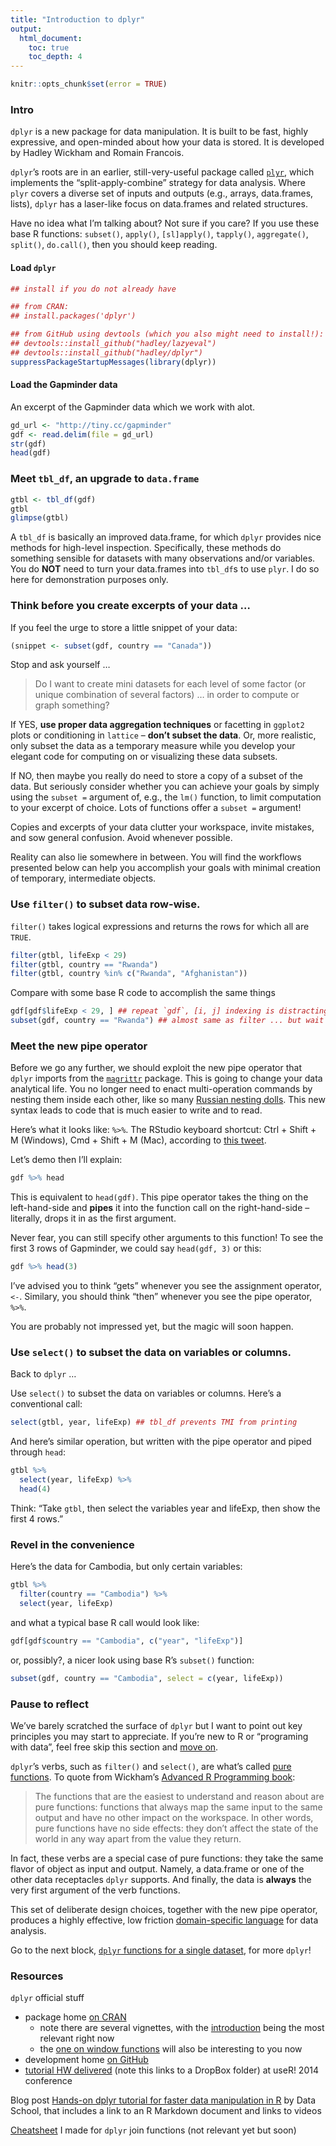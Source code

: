 ```yaml
---
title: "Introduction to dplyr"
output:
  html_document:
    toc: true
    toc_depth: 4
---
```


```r
knitr::opts_chunk$set(error = TRUE)
```

### Intro

`dplyr` is a new package for data manipulation. It is built to be fast, highly expressive, and open-minded about how your data is stored. It is developed by Hadley Wickham and Romain Francois.

`dplyr`'s roots are in an earlier, still-very-useful package called [`plyr`](http://plyr.had.co.nz), which implements the "split-apply-combine" strategy for data analysis. Where `plyr` covers a diverse set of inputs and outputs (e.g., arrays, data.frames, lists), `dplyr` has a laser-like focus on data.frames and related structures.

Have no idea what I'm talking about? Not sure if you care? If you use these base R functions: `subset()`, `apply()`, `[sl]apply()`, `tapply()`, `aggregate()`, `split()`, `do.call()`, then you should keep reading.

#### Load `dplyr`

```r
## install if you do not already have

## from CRAN:
## install.packages('dplyr')

## from GitHub using devtools (which you also might need to install!):
## devtools::install_github("hadley/lazyeval")
## devtools::install_github("hadley/dplyr")
suppressPackageStartupMessages(library(dplyr))
```

#### Load the Gapminder data

An excerpt of the Gapminder data which we work with alot.

```r
gd_url <- "http://tiny.cc/gapminder"
gdf <- read.delim(file = gd_url)
str(gdf)
head(gdf)
```

### Meet `tbl_df`, an upgrade to `data.frame`

```r
gtbl <- tbl_df(gdf)
gtbl
glimpse(gtbl)
```

A `tbl_df` is basically an improved data.frame, for which `dplyr` provides nice methods for high-level inspection. Specifically, these methods do something sensible for datasets with many observations and/or variables. You do __NOT__ need to turn your data.frames into `tbl_df`s to use `plyr`. I do so here for demonstration purposes only.

### Think before you create excerpts of your data ...

If you feel the urge to store a little snippet of your data:

```r
(snippet <- subset(gdf, country == "Canada"))
```

Stop and ask yourself ...

> Do I want to create mini datasets for each level of some factor (or unique combination of several factors) ... in order to compute or graph something?  

If YES, __use proper data aggregation techniques__ or facetting in `ggplot2` plots or conditioning in `lattice` -- __don’t subset the data__. Or, more realistic, only subset the data as a temporary measure while you develop your elegant code for computing on or visualizing these data subsets.

If NO, then maybe you really do need to store a copy of a subset of the data. But seriously consider whether you can achieve your goals by simply using the `subset =` argument of, e.g., the `lm()` function, to limit computation to your excerpt of choice. Lots of functions offer a `subset =` argument!

Copies and excerpts of your data clutter your workspace, invite mistakes, and sow general confusion. Avoid whenever possible.

Reality can also lie somewhere in between. You will find the workflows presented below can help you accomplish your goals with minimal creation of temporary, intermediate objects.

### Use `filter()` to subset data row-wise.

`filter()` takes logical expressions and returns the rows for which all are `TRUE`.

```r
filter(gtbl, lifeExp < 29)
filter(gtbl, country == "Rwanda")
filter(gtbl, country %in% c("Rwanda", "Afghanistan"))
```

Compare with some base R code to accomplish the same things
```r
gdf[gdf$lifeExp < 29, ] ## repeat `gdf`, [i, j] indexing is distracting
subset(gdf, country == "Rwanda") ## almost same as filter ... but wait ...
```

### Meet the new pipe operator

Before we go any further, we should exploit the new pipe operator that `dplyr` imports from the [`magrittr`](https://github.com/smbache/magrittr) package. This is going to change your data analytical life. You no longer need to enact multi-operation commands by nesting them inside each other, like so many [Russian nesting dolls](http://blogue.us/wp-content/uploads/2009/07/Unknown-21.jpeg). This new syntax leads to code that is much easier to write and to read.

Here's what it looks like: `%>%`. The RStudio keyboard shortcut: Ctrl + Shift + M (Windows), Cmd + Shift + M (Mac), according to [this tweet](https://twitter.com/rstudiotips/status/514094879316525058).

<!-- alt-shift-. works for me but I'm not running bleeding edge RStudio -->

Let's demo then I'll explain:

```r
gdf %>% head
```

This is equivalent to `head(gdf)`. This pipe operator takes the thing on the left-hand-side and __pipes__ it into the function call on the right-hand-side -- literally, drops it in as the first argument.

Never fear, you can still specify other arguments to this function! To see the first 3 rows of Gapminder, we could say `head(gdf, 3)` or this:

```r
gdf %>% head(3)
```

I've advised you to think "gets" whenever you see the assignment operator, `<-`. Similary, you should think "then" whenever you see the pipe operator, `%>%`.

You are probably not impressed yet, but the magic will soon happen.

### Use `select()` to subset the data on variables or columns.

Back to `dplyr` ...

Use `select()` to subset the data on variables or columns. Here's a conventional call:

```r
select(gtbl, year, lifeExp) ## tbl_df prevents TMI from printing
```

And here's similar operation, but written with the pipe operator and piped through `head`:
```r
gtbl %>%
  select(year, lifeExp) %>%
  head(4)
```

Think: "Take `gtbl`, then select the variables year and lifeExp, then show the first 4 rows."

### Revel in the convenience

Here's the data for Cambodia, but only certain variables:

```r
gtbl %>%
  filter(country == "Cambodia") %>%
  select(year, lifeExp)
```

and what a typical base R call would look like:

```r
gdf[gdf$country == "Cambodia", c("year", "lifeExp")]
```

or, possibly?, a nicer look using base R's `subset()` function:

```r
subset(gdf, country == "Cambodia", select = c(year, lifeExp))
```

### Pause to reflect

We've barely scratched the surface of `dplyr` but I want to point out key principles you may start to appreciate. If you're new to R or "programing with data", feel free skip this section and [move on](block010_dplyr-end-single-table.html).

`dplyr`'s verbs, such as `filter()` and `select()`, are what's called [pure functions](http://en.wikipedia.org/wiki/Pure_function). To quote from Wickham's [Advanced R Programming book](http://adv-r.had.co.nz/Functions.html):

> The functions that are the easiest to understand and reason about are pure functions: functions that always map the same input to the same output and have no other impact on the workspace. In other words, pure functions have no side effects: they don’t affect the state of the world in any way apart from the value they return.

In fact, these verbs are a special case of pure functions: they take the same flavor of object as input and output. Namely, a data.frame or one of the other data receptacles `dplyr` supports. And finally, the data is __always__ the very first argument of the verb functions.

This set of deliberate design choices, together with the new pipe operator, produces a highly effective, low friction [domain-specific language](http://adv-r.had.co.nz/dsl.html) for data analysis.

Go to the next block, [`dplyr` functions for a single dataset](block010_dplyr-end-single-table.html), for more `dplyr`!

### Resources

`dplyr` official stuff

  * package home [on CRAN](http://cran.r-project.org/web/packages/dplyr/index.html)
    - note there are several vignettes, with the [introduction](http://cran.r-project.org/web/packages/dplyr/vignettes/introduction.html) being the most relevant right now
    - the [one on window functions](http://cran.rstudio.com/web/packages/dplyr/vignettes/window-functions.html) will also be interesting to you now
  * development home [on GitHub](https://github.com/hadley/dplyr)
  * [tutorial HW delivered](https://www.dropbox.com/sh/i8qnluwmuieicxc/AAAgt9tIKoIm7WZKIyK25lh6a) (note this links to a DropBox folder) at useR! 2014 conference

Blog post [Hands-on dplyr tutorial for faster data manipulation in R](http://www.dataschool.io/dplyr-tutorial-for-faster-data-manipulation-in-r/) by Data School, that includes a link to an R Markdown document and links to videos

[Cheatsheet](bit001_dplyr-cheatsheet.html) I made for `dplyr` join functions (not relevant yet but soon)